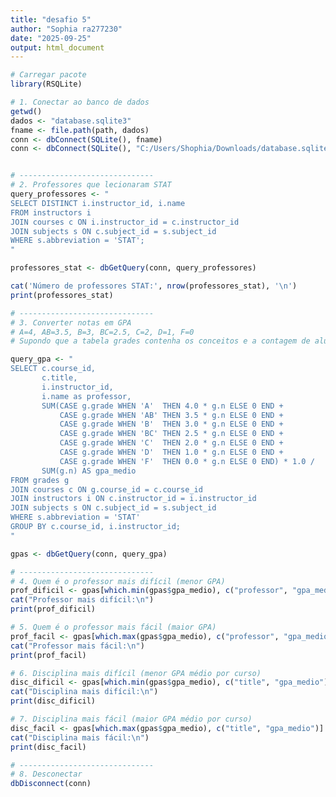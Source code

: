 ---
title: "desafio 5"
author: "Sophia ra277230"
date: "2025-09-25"
output: html_document
---

```{r}
# Carregar pacote
library(RSQLite)

# 1. Conectar ao banco de dados
getwd()
dados <- "database.sqlite3"
fname <- file.path(path, dados)
conn <- dbConnect(SQLite(), fname)
conn <- dbConnect(SQLite(), "C:/Users/Shophia/Downloads/database.sqlite3")


# ------------------------------
# 2. Professores que lecionaram STAT
query_professores <- "
SELECT DISTINCT i.instructor_id, i.name
FROM instructors i
JOIN courses c ON i.instructor_id = c.instructor_id
JOIN subjects s ON c.subject_id = s.subject_id
WHERE s.abbreviation = 'STAT';
"

professores_stat <- dbGetQuery(conn, query_professores)

cat('Número de professores STAT:', nrow(professores_stat), '\n')
print(professores_stat)

# ------------------------------
# 3. Converter notas em GPA
# A=4, AB=3.5, B=3, BC=2.5, C=2, D=1, F=0
# Supondo que a tabela grades contenha os conceitos e a contagem de alunos

query_gpa <- "
SELECT c.course_id,
       c.title,
       i.instructor_id,
       i.name as professor,
       SUM(CASE g.grade WHEN 'A'  THEN 4.0 * g.n ELSE 0 END +
           CASE g.grade WHEN 'AB' THEN 3.5 * g.n ELSE 0 END +
           CASE g.grade WHEN 'B'  THEN 3.0 * g.n ELSE 0 END +
           CASE g.grade WHEN 'BC' THEN 2.5 * g.n ELSE 0 END +
           CASE g.grade WHEN 'C'  THEN 2.0 * g.n ELSE 0 END +
           CASE g.grade WHEN 'D'  THEN 1.0 * g.n ELSE 0 END +
           CASE g.grade WHEN 'F'  THEN 0.0 * g.n ELSE 0 END) * 1.0 /
       SUM(g.n) AS gpa_medio
FROM grades g
JOIN courses c ON g.course_id = c.course_id
JOIN instructors i ON c.instructor_id = i.instructor_id
JOIN subjects s ON c.subject_id = s.subject_id
WHERE s.abbreviation = 'STAT'
GROUP BY c.course_id, i.instructor_id;
"

gpas <- dbGetQuery(conn, query_gpa)

# ------------------------------
# 4. Quem é o professor mais difícil (menor GPA)
prof_dificil <- gpas[which.min(gpas$gpa_medio), c("professor", "gpa_medio")]
cat("Professor mais difícil:\n")
print(prof_dificil)

# 5. Quem é o professor mais fácil (maior GPA)
prof_facil <- gpas[which.max(gpas$gpa_medio), c("professor", "gpa_medio")]
cat("Professor mais fácil:\n")
print(prof_facil)

# 6. Disciplina mais difícil (menor GPA médio por curso)
disc_dificil <- gpas[which.min(gpas$gpa_medio), c("title", "gpa_medio")]
cat("Disciplina mais difícil:\n")
print(disc_dificil)

# 7. Disciplina mais fácil (maior GPA médio por curso)
disc_facil <- gpas[which.max(gpas$gpa_medio), c("title", "gpa_medio")]
cat("Disciplina mais fácil:\n")
print(disc_facil)

# ------------------------------
# 8. Desconectar
dbDisconnect(conn)

```

